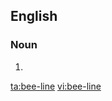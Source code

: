 ==English==

===Noun===
{{en-noun}}

# {{alternative spelling of|[[beeline]]}}

[[ta:bee-line]]
[[vi:bee-line]]